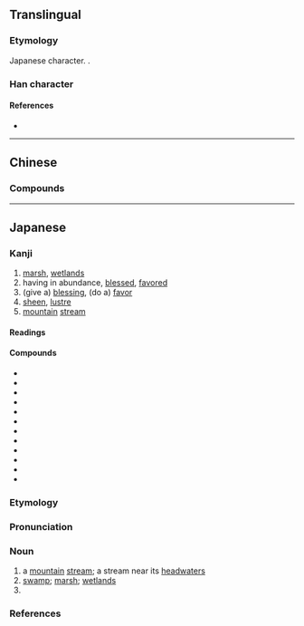 {{also|澤|泽}}
{{character info}}
==Translingual==
{{Han simplified forms|澤|沢|泽}}

===Etymology===
Japanese {{w|shinjitai}} character. {{Han simp|澤|f=睪|t=尺}}.

===Han character===
{{Han char|rn=85|rad=水|as=04|sn=7|four=|canj=ESO|ids=⿰氵尺}}

====References====
* {{Han ref|kx=0612.121|dkj=17234|dj=1005.160|hdz=31574.031|uh=6CA2|ud=27810}}

----

==Chinese==
{{rfc|zh|should be two etymologies, variant and Min Nan?}}
{{zh-see|澤|v}}

===Compounds===
{{zh-der|鮮沢:chhiⁿ-chhioh;Min Nan}}

----

==Japanese==
{{ja-kanji forms|沢|澤}}

===Kanji===
{{ja-kanji|grade=c|rs=水04|kyu=澤}}

# [[marsh]], [[wetlands]]
# having in abundance, [[blessed]], [[favored]]
# (give a) [[blessing]], (do a) [[favor]]
# [[sheen]], [[lustre]]
# [[mountain]] [[stream]]

====Readings====
{{ja-readings
|goon=じゃく<ぢやく
|kanon=たく
|kun=さわ-<さは-, うるお-す, うるお-い
}}

====Compounds====
{{der-top3|Compounds}}
* {{ja-r|梅%沢|^うめ%ざわ}}
* {{ja-r|大%沢|^おお%さわ}}
* {{ja-r|恩%沢|おん%たく|favor, [[benefit]]}}
* {{ja-r|恵%沢|けい%たく|blessing, [[pity]]}}
* {{ja-r|光%沢|こう%たく}}
* {{ja-r|沼%沢|しょう%たく}}
* {{ja-r|潤%沢|じゅん%たく}}
* {{ja-r|贅%沢|ぜい%たく}}
* {{ja-r|沢%庵|たく%あん}}
* {{ja-r|沢%山|たく%さん}}
* {{ja-r|中%沢|^なか%ざわ}}
* {{ja-r|藤%沢|^ふじ%さわ}}
{{der-bottom}}

===Etymology===
{{ja-kanjitab|さわ|yomi=k}}

===Pronunciation===
{{ja-pron|yomi=k|さわ|acc=2|acc_ref=DJR,NHK}}

===Noun===
{{ja-noun|kyu=澤|さわ|hhira=さは}}

# a [[mountain]] [[stream]]; a stream near its [[headwater]]s
# [[swamp]]; [[marsh]]; [[wetlands]]
# {{surname|ja|sort=さわ}}

===References===
<references/>